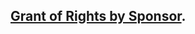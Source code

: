 ## [Grant of Rights by Sponsor]{.underline}. {#intellectual-property-rights:grant-of-rights-by-sponsor}
